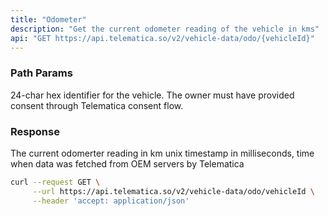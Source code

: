 ```yaml
---
title: "Odometer"
description: "Get the current odometer reading of the vehicle in kms"
api: "GET https://api.telematica.so/v2/vehicle-data/odo/{vehicleId}"
---
```


### Path Params

<ParamField path="vehicleId" type="string" required>
  24-char hex identifier for the vehicle. The owner must have provided consent
  through Telematica consent flow.
</ParamField>

### Response

<ParamField body="odo" type="number" required>
  The current odomerter reading in km
</ParamField>

<ParamField body="timestamp" type="number" required>
  unix timestamp in milliseconds, time when data was fetched from OEM servers by
  Telematica
</ParamField>

<RequestExample>

```bash Request
curl --request GET \
     --url https://api.telematica.so/v2/vehicle-data/odo/vehicleId \
     --header 'accept: application/json'
```

</RequestExample>
